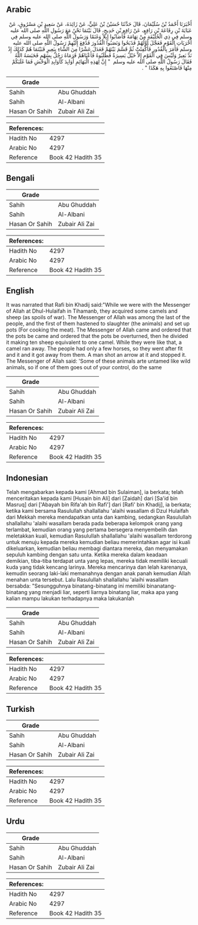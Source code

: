 ## Arabic


<div dir="rtl" lang="ar" style={{fontSize:'larger',backgroundColor:'#f8f9fa',padding:20}}>
أَخْبَرَنَا أَحْمَدُ بْنُ سُلَيْمَانَ، قَالَ حَدَّثَنَا حُسَيْنُ بْنُ عَلِيٍّ، عَنْ زَائِدَةَ، عَنْ سَعِيدِ بْنِ مَسْرُوقٍ، عَنْ عَبَايَةَ بْنِ رِفَاعَةَ بْنِ رَافِعٍ، عَنْ رَافِعِ بْنِ خَدِيجٍ، قَالَ بَيْنَمَا نَحْنُ مَعَ رَسُولِ اللَّهِ صلى الله عليه وسلم فِي ذِي الْحُلَيْفَةِ مِنْ تِهَامَةَ فَأَصَابُوا إِبِلاً وَغَنَمًا وَرَسُولُ اللَّهِ صلى الله عليه وسلم فِي أُخْرَيَاتِ الْقَوْمِ فَعَجَّلَ أَوَّلُهُمْ فَذَبَحُوا وَنَصَبُوا الْقُدُورَ فَدُفِعَ إِلَيْهِمْ رَسُولُ اللَّهِ صلى الله عليه وسلم فَأَمَرَ بِالْقُدُورِ فَأُكْفِئَتْ ثُمَّ قَسَّمَ بَيْنَهُمْ فَعَدَلَ عَشْرًا مِنَ الشَّاءِ بِبَعِيرٍ فَبَيْنَمَا هُمْ كَذَلِكَ إِذْ نَدَّ بَعِيرٌ وَلَيْسَ فِي الْقَوْمِ إِلاَّ خَيْلٌ يَسِيرَةٌ فَطَلَبُوهُ فَأَعْيَاهُمْ فَرَمَاهُ رَجُلٌ بِسَهْمٍ فَحَبَسَهُ اللَّهُ فَقَالَ رَسُولُ اللَّهِ صلى الله عليه وسلم ‏ "‏ إِنَّ لِهَذِهِ الْبَهَائِمِ أَوَابِدَ كَأَوَابِدِ الْوَحْشِ فَمَا غَلَبَكُمْ مِنْهَا فَاصْنَعُوا بِهِ هَكَذَا ‏"‏ ‏.‏
</div>
<div style={{backgroundColor:'#f8f9fa',padding:20, marginBottom: 10}}><table> <thead> <tr> <th>Grade</th> <th></th> </tr> </thead> <tbody> <tr><td>Sahih</td><td>Abu Ghuddah</td></tr><tr><td>Sahih</td><td>Al-Albani</td></tr><tr><td>Hasan Or Sahih</td><td>Zubair Ali Zai</td></tr></tbody></table><table> <thead> <tr> <th>References:</th> <th></th> </tr> </thead> <tbody><tr><td>Hadith No</td><td>4297</td></tr><tr><td>Arabic No</td><td>4297</td></tr><tr><td>Reference</td><td>Book 42 Hadith 35</td></tr></tbody></table></div>

## Bengali


<div dir="ltr" lang="bn" style={{fontSize:'larger',backgroundColor:'#f8f9fa',padding:20}}>

</div>
<div style={{backgroundColor:'#f8f9fa',padding:20, marginBottom: 10}}><table> <thead> <tr> <th>Grade</th> <th></th> </tr> </thead> <tbody> <tr><td>Sahih</td><td>Abu Ghuddah</td></tr><tr><td>Sahih</td><td>Al-Albani</td></tr><tr><td>Hasan Or Sahih</td><td>Zubair Ali Zai</td></tr></tbody></table><table> <thead> <tr> <th>References:</th> <th></th> </tr> </thead> <tbody><tr><td>Hadith No</td><td>4297</td></tr><tr><td>Arabic No</td><td>4297</td></tr><tr><td>Reference</td><td>Book 42 Hadith 35</td></tr></tbody></table></div>

## English


<div dir="ltr" lang="en" style={{fontSize:'larger',backgroundColor:'#f8f9fa',padding:20}}>
It was narrated that Rafi bin Khadij said:"While we were with the Messenger of Allah at Dhul-Hulaifah in Tihamanb, they acquired some camels and sheep (as spoils of war). The Messenger of Allah was among the last of the people, and the first of them hastened to slaughter (the animals) and set up pots (For cooking the meat). The Messenger of Allah came and ordered that the pots be came and ordered that the pots be overturned, then he divided it making ten sheep equivalent to one camel. While they were like that, a camel ran away. The people had only a few horses, so they went after fit and it and it got away from them. A man shot an arrow at it and stopped it. The Messenger of Allah said: 'Some of these animals arte untamed like wild animals, so if one of them goes out of your control, do the same
</div>
<div style={{backgroundColor:'#f8f9fa',padding:20, marginBottom: 10}}><table> <thead> <tr> <th>Grade</th> <th></th> </tr> </thead> <tbody> <tr><td>Sahih</td><td>Abu Ghuddah</td></tr><tr><td>Sahih</td><td>Al-Albani</td></tr><tr><td>Hasan Or Sahih</td><td>Zubair Ali Zai</td></tr></tbody></table><table> <thead> <tr> <th>References:</th> <th></th> </tr> </thead> <tbody><tr><td>Hadith No</td><td>4297</td></tr><tr><td>Arabic No</td><td>4297</td></tr><tr><td>Reference</td><td>Book 42 Hadith 35</td></tr></tbody></table></div>

## Indonesian


<div dir="ltr" lang="id" style={{fontSize:'larger',backgroundColor:'#f8f9fa',padding:20}}>
Telah mengabarkan kepada kami [Ahmad bin Sulaiman], ia berkata; telah menceritakan kepada kami [Husain bin Ali] dari [Zaidah] dari [Sa'id bin Masruq] dari ['Abayah bin Rifa'ah bin Rafi'] dari [Rafi' bin Khadij], ia berkata; ketika kami bersama Rasulullah shallallahu 'alaihi wasallam di Dzul Hulaifah dari Mekkah mereka mendapatkan unta dan kambing, sedangkan Rasulullah shallallahu 'alaihi wasallam berada pada beberapa kelompok orang yang terlambat, kemudian orang yang pertama bersegera menyembelih dan meletakkan kuali, kemudian Rasulullah shallallahu 'alaihi wasallam terdorong untuk menuju kepada mereka kemudian beliau memerintahkan agar isi kuali dikeluarkan, kemudian beliau membagi diantara mereka, dan menyamakan sepuluh kambing dengan satu unta. Ketika mereka dalam keadaan demikian, tiba-tiba terdapat unta yang lepas, mereka tidak memiliki kecuali kuda yang tidak kencang larinya. Mereka mencarinya dan lelah karenanya, kemudin seorang laki-laki memanahnya dengan anak panah kemudian Allah menahan unta tersebut. Lalu Rasulullah shallallahu 'alaihi wasallam bersabda: "Sesungguhnya binatang-binatang ini memiliki binanatang-binatang yang menjadi liar, seperti liarnya binatang liar, maka apa yang kalian mampu lakukan terhadapnya maka lakukanlah
</div>
<div style={{backgroundColor:'#f8f9fa',padding:20, marginBottom: 10}}><table> <thead> <tr> <th>Grade</th> <th></th> </tr> </thead> <tbody> <tr><td>Sahih</td><td>Abu Ghuddah</td></tr><tr><td>Sahih</td><td>Al-Albani</td></tr><tr><td>Hasan Or Sahih</td><td>Zubair Ali Zai</td></tr></tbody></table><table> <thead> <tr> <th>References:</th> <th></th> </tr> </thead> <tbody><tr><td>Hadith No</td><td>4297</td></tr><tr><td>Arabic No</td><td>4297</td></tr><tr><td>Reference</td><td>Book 42 Hadith 35</td></tr></tbody></table></div>

## Turkish


<div dir="ltr" lang="tr" style={{fontSize:'larger',backgroundColor:'#f8f9fa',padding:20}}>

</div>
<div style={{backgroundColor:'#f8f9fa',padding:20, marginBottom: 10}}><table> <thead> <tr> <th>Grade</th> <th></th> </tr> </thead> <tbody> <tr><td>Sahih</td><td>Abu Ghuddah</td></tr><tr><td>Sahih</td><td>Al-Albani</td></tr><tr><td>Hasan Or Sahih</td><td>Zubair Ali Zai</td></tr></tbody></table><table> <thead> <tr> <th>References:</th> <th></th> </tr> </thead> <tbody><tr><td>Hadith No</td><td>4297</td></tr><tr><td>Arabic No</td><td>4297</td></tr><tr><td>Reference</td><td>Book 42 Hadith 35</td></tr></tbody></table></div>

## Urdu


<div dir="rtl" lang="ur" style={{fontSize:'larger',backgroundColor:'#f8f9fa',padding:20}}>

</div>
<div style={{backgroundColor:'#f8f9fa',padding:20, marginBottom: 10}}><table> <thead> <tr> <th>Grade</th> <th></th> </tr> </thead> <tbody> <tr><td>Sahih</td><td>Abu Ghuddah</td></tr><tr><td>Sahih</td><td>Al-Albani</td></tr><tr><td>Hasan Or Sahih</td><td>Zubair Ali Zai</td></tr></tbody></table><table> <thead> <tr> <th>References:</th> <th></th> </tr> </thead> <tbody><tr><td>Hadith No</td><td>4297</td></tr><tr><td>Arabic No</td><td>4297</td></tr><tr><td>Reference</td><td>Book 42 Hadith 35</td></tr></tbody></table></div>